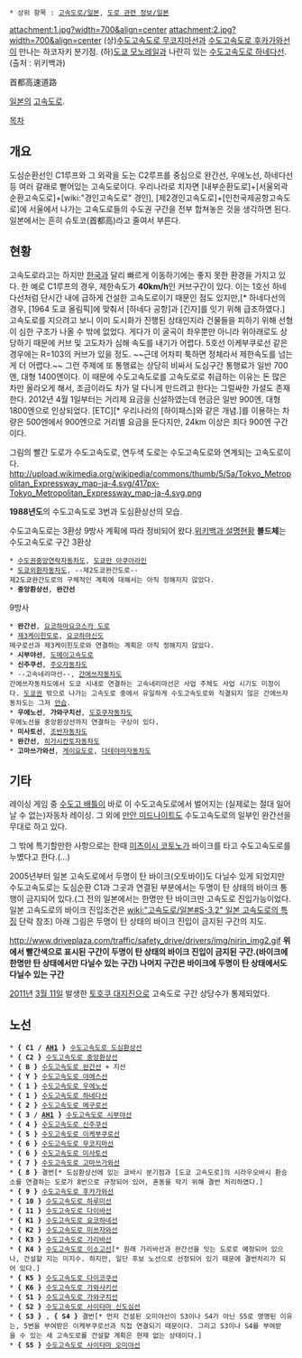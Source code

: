  * 상위 항목 : [[고속도로/일본]], [[도로 관련 정보/일본]]

attachment:1.jpg?width=700&align=center
attachment:2.jpg?width=700&align=center
(상)[[수도고속도로 무코지마선]]과 [[수도고속도로 후카가와선]]이 만나는 하코자키 분기점.
(하)[[도쿄 모노레일]]과 나란히 있는 [[수도고속도로 하네다선]].
(출처 : 위키백과)



首都高速道路

[[일본]]의 [[고속도로]].

[[목차]]
== 개요 ==
도심순환선인 C1루프와 그 외곽을 도는 C2루프를 중심으로 완간선, 우에노선, 하네다선 등 여러 갈래로 뻗어있는 고속도로이다. 우리나라로 치자면 [내부순환도로]+[서울외곽순환고속도로]+[wiki:"경인고속도로" 경인], [제2경인고속도로]+[인천국제공항고속도로]에 서울에서 나가는 고속도로들의 수도권 구간을 전부 합쳐놓은 것을 생각하면 된다. 일본에서는 흔히 슈토코(首都高)라고 줄여서 부른다.

== 현황 ==
고속도로라고는 하지만 [[한국]]과 달리 빠르게 이동하기에는 좋지 못한 환경을 가지고 있다. 한 예로 C1루프의 경우, 제한속도가 '''40km/h'''인 커브구간이 있다.
이는 1호선 하네다선처럼 단시간 내에 급하게 건설한 고속도로이기 때문인 점도 있지만,[* 하네다선의 경우, [1964 도쿄 올림픽]에 맞춰서 [하네다 공항]과 [긴자]를 잇기 위해 급조하였다.] 고속도로를 지으려고 보니 이미 도시화가 진행된 상태인지라 건물들을 피하기 위해 선형이 심한 구조가 나올 수 밖에 없었다. 게다가 이 굴곡이 좌우뿐만 아니라 위아래로도 상당하기 때문에 커브 및 고도차가 심해 속도를 내기가 어렵다. 5호선 이케부쿠로선 같은 경우에는 R=103의 커브가 있을 정도. ~~근데 어차피 툭하면 정체라서 제한속도를 넘는게 더 어렵다.~~
그런 주제에 또 통행료는 상당히 비싸서 도심구간 통행료가 일반 700엔, 대형 1400엔이다. 이 때문에 수도고속도로를 고속도로로 취급하는 이유는 돈 많은 차만 올라오게 해서, 조금이라도 차가 덜 다니게 만드려고 한다는 그럴싸한 가설도 존재한다.
2012년 4월 1일부터는 거리제 요금을 신설하였는데 현금은 일반 900엔, 대형 1800엔으로 인상되었다. [ETC][* 우리나라의 [하이패스]와 같은 개념.]를 이용하는 차량은 500엔에서 900엔으로 거리별 요금을 둔다지만, 24km 이상은 죄다 900엔 구간이다.

그림의 빨간 도로가 수도고속도로, 연두색 도로는 수도고속도로와 연계되는 고속도로이다.
http://upload.wikimedia.org/wikipedia/commons/thumb/5/5a/Tokyo_Metropolitan_Expressway_map-ja-4.svg/417px-Tokyo_Metropolitan_Expressway_map-ja-4.svg.png

{{{#!html
<iframe width="560" height="315" src="//www.youtube.com/embed/vjUmwxw_Sdk" frameborder="0" allowfullscreen></iframe>
</object>}}}
'''1988년도'''의 수도고속도로 3번과 도심환상선의 모습.

수도고속도로는 3환상 9방사 계획에 따라 정비되어 왔다.[http://ja.wikipedia.org/wiki/3%E7%92%B0%E7%8A%B69%E6%94%BE%E5%B0%84 위키백과 설명][http://www.ktr.mlit.go.jp/honkyoku/road/3kanjo/history/index.htm 현황]
'''볼드체'''는 수도고속도로 구간
3환상
 * [[수도권중앙연락자동차도]], [[도쿄만 아쿠아라인]]
 * [[도쿄외환자동차도]], --제2도쿄완간도로--
 제2도쿄완간도로의 구체적인 계획에 대해서는 아직 정해지지 않았다.
 * '''중앙환상선''', '''완간선'''
9방사
 * '''완간선''', [[요코하마요코스카 도로]]
 * [[제3케이힌도로]], [[요코하마신도]]
 메구로선과 제3케이힌도로와 연결하는 계획은 아직 정해지지 않았다.
 * '''시부야선''', [[도메이고속도로]]
 * '''신주쿠선''', [[주오자동차도]]
 * --고속네리마선--, [[간에쓰자동차도]]
 간에쓰자동차도에서 도쿄 시내로 연결하는 고속네리마선은 사업 주체도 사업 시기도 미정이다. [[수도권(일본)|도쿄권]] 밖으로 나가는 고속도로 중에서 유일하게 수도고속도로와 직결되지 않은 간에쓰자동차도는 그저 [[안습]].
 * '''우에노선''', '''가와구치선''', [[도호쿠자동차도]]
 우에노선을 중앙환상선까지 연결하는 구상이 있다.
 * '''미사토선''', [[조반자동차도]]
 * '''완간선''', [[히가시칸토자동차도]]
 * '''고마쓰가와선''', [[게이요도로]], [[다테야마자동차도]]  

== 기타 ==
레이싱 게임 중 [[수도고 배틀]]이 바로 이 수도고속도로에서 벌어지는 (실제로는 절대 일어날 수 없는)자동차 레이싱. 그 외에 [[만안 미드나이트]]도 수도고속도로의 일부인 완간선을 무대로 하고 있다.

그 밖에 특기할만한 사항으로는 한때 [[미츠이시 코토노]]가 바이크를 타고 수도고속도로를 누볐다고 한다.(…)

2005년부터 일본 고속도로에서 두명이 탄 바이크(오토바이)도 다닐수 있게 되었지만 수도고속도로는 도심순환 C1과 그곳과 연결된 부분에서는 두명이 탄 상태의 바이크 통행이 금지되어 있다.(그 전의 일본에서는 한명만 탄 바이크만 고속도로 진입가능이었다. 일본 고속도로의 바이크 진입조건은 [[wiki:"고속도로/일본#S-3.2" 일본 고속도로의 특징]] 단락 참조) 아래 그림은 두명이 탄 상태의 바이크 진입이 금지된 구간의 지도.

http://www.driveplaza.com/traffic/safety_drive/drivers/img/nirin_img2.gif
'''위에서 빨간색으로 표시된 구간이 두명이 탄 상태의 바이크 진입이 금지된 구간.(바이크에 한명만 탄 상태에서만 다닐수 있는 구간) 나머지 구간은 바이크에 두명이 탄 상태에서도 다닐수 있는 구간'''

[[2011년]] [[3월 11일]] 발생한 [[토호쿠 대지진]]으로 고속도로 구간 상당수가 통제되었다.

== 노선 ==
 * '''{ C1 / [[아시아 고속도로|AH1]] }''' [[수도고속도로 도심환상선]]
 * '''{ C2 }''' [[수도고속도로 중앙환상선]]
 * '''{ B }''' [[수도고속도로 완간선]] + 지선
 * '''{ Y }''' [[수도고속도로 야에스선]]
 * '''{ 1 }''' [[수도고속도로 우에노선]]
 * '''{ 1 }''' [[수도고속도로 하네다선]]
 * '''{ 2 }''' [[수도고속도로 메구로선]]
 * '''{ 3 / [[아시아 고속도로|AH1]] }''' [[수도고속도로 시부야선]]
 * '''{ 4 }''' [[수도고속도로 신주쿠선]]
 * '''{ 5 }''' [[수도고속도로 이케부쿠로선]]
 * '''{ 6 }''' [[수도고속도로 무코지마선]]
 * '''{ 6 }''' [[수도고속도로 미사토선]]
 * '''{ 7 }''' [[수도고속도로 고마쓰가와선]]
 * '''{ 8 }''' 결번[* 도심환상선에 있는 쿄바시 분기점과 [도쿄 고속도로]의 시라우오바시 환승소를 연결하는 도로가 8번으로 규정되어 있어, 혼동을 막기 위해 결번 처리하였다.]
 * '''{ 9 }''' [[수도고속도로 후카가와선]]
 * '''{ 10 }''' [[수도고속도로 하루미선]]
 * '''{ 11 }''' [[수도고속도로 다이바선]]
 * '''{ K1 }''' [[수도고속도로 요코하네선]]
 * '''{ K2 }''' [[수도고속도로 미쓰자와선]]
 * '''{ K3 }''' [[수도고속도로 가리바선]]
 * '''{ K4 }''' [[수도고속도로 이소고선]][* 원래 가리바선과 완간선을 잇는 도로로 예정되어 있으나, 건설할 지는 미지수. 하지만, 일단 후보 노선으로 선정되어 있기 때문에 결번처리가 되어 있다.]
 * '''{ K5 }''' [[수도고속도로 다이코쿠선]]
 * '''{ K6 }''' [[수도고속도로 가와사키선]]
 * '''{ S1 }''' [[수도고속도로 가와구치선]] 
 * '''{ S2 }''' [[수도고속도로 사이타마 신도심선]]
 * '''{ S3 }''' , '''{ S4 }''' 결번[* 먼저 건설된 오미야선이 S3이나 S4가 아닌 S5로 명명된 이유는, 5번을 부여받은 이케부쿠로선과 직접 연결되기 때문이다. 그리고 S3이나 S4를 부여받을 수 있는 새 고속도로를 건설할 계획은 현재 없는 상태이다.]
 * '''{ S5 }''' [[수도고속도로 사이타마 오미야선]]
